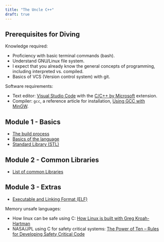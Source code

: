 ```yaml
---
title: "The Uncle C++"
draft: true
---
```


## Prerequisites for Diving

Knowledge required:
- Proficiency with basic terminal commands (bash).
- Understand GNU/Linux file system.
- I expect that you already know the general concepts of programming, including interpreted vs. compiled.
- Basics of VCS (Version control system) with git.

Software requirements:
- Text editor: [Visual Studio Code](https://code.visualstudio.com/) with the [C/C++ by Microsoft](https://marketplace.visualstudio.com/items?itemName=ms-vscode.cpptools) extension.
- Compiler: `gcc`, a reference article for installation, [Using GCC with MinGW](https://code.visualstudio.com/docs/cpp/config-mingw#_prerequisites).

## Module 1 - Basics

- [The build process](cpp-build)
- [Basics of the language](cpp-basics)
- [Standard Library (STL)](cpp-stl)

## Module 2 - Common Libraries

- [List of common Libraries](cpp-libraries)

## Module 3 - Extras

- [Executable and Linking Format (ELF)](elf)

Memory unsafe languages:
- How linux can be safe using C: [How Linux is built with Greg Kroah-Hartman](https://youtu.be/7WbREHtc5sU?t=4089)
- NASA/JPL  using C for safety critical systems: [The Power of Ten – Rules for Developing Safety Critical Code](https://spinroot.com/gerard/pdf/P10.pdf)
